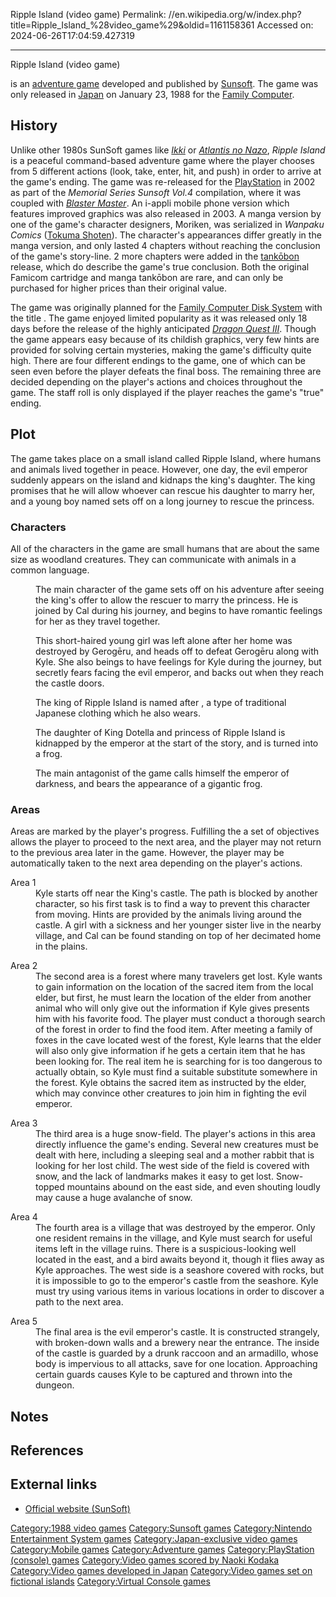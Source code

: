 Ripple Island (video game)
Permalink: //en.wikipedia.org/w/index.php?title=Ripple_Island_%28video_game%29&oldid=1161158361
Accessed on: 2024-06-26T17:04:59.427319



------
Ripple Island (video game)
{{Infobox video game
|title=Ripple Island 
|image=Ripple island boxart.png
|caption=Cover art
|developer=[[Sunsoft]]{{efn|Developed under the [[shell corporation]] Tokai Engineering<ref name="tokai_info">{{cite web|last1=Gancer|first1=Stefan|title=The History of SUNSOFT Part III: The Golden Age Part 1|url=http://www.vgarc.org/vgarc-originals/the-history-of-sunsoft-part-3/|website=VGArc|accessdate=18 August 2017|date=18 August 2017|quote=[A]ccording to Gimmick! creator Tomomi Sakai, Tokai is just a dummy company, like Konami’s Ultra and Palcom brands, created to circumvent Nintendo’s rules restricting the number of games a developer could publish for the Famicom/NES in a year. Former Sunsoft programmer and Trip World creator Yuichi Ueda, Blaster Master creator Kenji Sada, and current Chief Director of SUNSOFT Shigeki Shimizu confirm this. Tokai is a dummy company.}}</ref>}}
|publisher=Sunsoft
|programmer=Atsushi Sakai<br>Hiroaki Higashiya
|artist=Kenji Mori
|composer=[[Naoki Kodaka]]
|released={{vgrelease|JP|January 23, 1988}}
|genre=[[Adventure game|Adventure]]
|modes=[[Single-player]]
|platforms=[[Nintendo Entertainment System|Family Computer]], [[PlayStation (console)|PlayStation]], [[Mobile game|Mobile phone]]
}}

{{nihongo|'''''Ripple Island'''''|リップルアイランド|Rippuru Airando}} is an [[adventure game]] developed and published by [[Sunsoft]]. The game was only released in [[Japan]] on January 23, 1988 for the [[Nintendo Entertainment System|Family Computer]].

==History==
Unlike other 1980s SunSoft games like ''[[Ikki (video game)|Ikki]]'' or ''[[Atlantis no Nazo]]'', ''Ripple Island'' is a peaceful command-based adventure game where the player chooses from 5 different actions (look, take, enter, hit, and push) in order to arrive at the game's ending. The game was re-released for the [[PlayStation (console)|PlayStation]] in 2002 as part of the ''Memorial Series Sunsoft Vol.4'' compilation, where it was coupled with ''[[Blaster Master]]''. An i-appli mobile phone version which features improved graphics was also released in 2003. A manga version by one of the game's character designers, Moriken, was serialized in ''Wanpaku Comics'' ([[Tokuma Shoten]]). The character's appearances differ greatly in the manga version, and only lasted 4 chapters without reaching the conclusion of the game's story-line. 2 more chapters were added in the [[tankōbon]] release, which do describe the game's true conclusion. Both the original Famicom cartridge and manga tankōbon are rare, and can only be purchased for higher prices than their original value.

The game was originally planned for the [[Family Computer Disk System]] with the title {{nihongo|'''''The Darkness of the Emperor'''''|皇帝の闇|Kōtei no Yami}}. The game enjoyed limited popularity as it was released only 18 days before the release of the highly anticipated ''[[Dragon Warrior III|Dragon Quest III]]''. Though the game appears easy because of its childish graphics, very few hints are provided for solving certain mysteries, making the game's difficulty quite high. There are four different endings to the game, one of which can be seen even before the player defeats the final boss. The remaining three are decided depending on the player's actions and choices throughout the game. The staff roll is only displayed if the player reaches the game's "true" ending.

==Plot==
The game takes place on a small island called Ripple Island, where humans and animals lived together in peace. However, one day, the evil emperor {{nihongo|Gerogeru|ゲロゲール|Gerogēru}} suddenly appears on the island and kidnaps the king's daughter. The king promises that he will allow whoever can rescue his daughter to marry her, and a young boy named {{nihongo|Kyle|カイル|Kairu}} sets off on a long journey to rescue the princess.

===Characters===
All of the characters in the game are small humans that are about the same size as woodland creatures. They can communicate with animals in a common language.

;{{nihongo|Kyle|カイル|Kairu}}
:The main character of the game sets off on his adventure after seeing the king's offer to allow the rescuer to marry the princess. He is joined by Cal during his journey, and begins to have romantic feelings for her as they travel together.

;{{nihongo|Cal|キャル|Kyaru}}
:This short-haired young girl was left alone after her home was destroyed by Gerogēru, and heads off to defeat Gerogēru along with Kyle. She also beings to have feelings for Kyle during the journey, but secretly fears facing the evil emperor, and backs out when they reach the castle doors.

;{{nihongo|King Dotella|ドテーラ王|Dotēra ou}}
:The king of Ripple Island is named after {{nihongo|''Dotera''|どてら}}, a type of traditional Japanese clothing which he also wears.

;{{nihongo|Princess Nasarell|ナサレル姫|Nasareru-hime}}
:The daughter of King Dotella and princess of Ripple Island is kidnapped by the emperor at the start of the story, and is turned into a frog.

;{{nihongo|Gerogeru|ゲロゲール|Gerogēru}}
:The main antagonist of the game calls himself the emperor of darkness, and bears the appearance of a gigantic frog.

===Areas===
Areas are marked by the player's progress. Fulfilling the a set of objectives allows the player to proceed to the next area, and the player may not return to the previous area later in the game. However, the player may be automatically taken to the next area depending on the player's actions.

;Area 1
:Kyle starts off near the King's castle. The path is blocked by another character, so his first task is to find a way to prevent this character from moving. Hints are provided by the animals living around the castle. A girl with a sickness and her younger sister live in the nearby village, and Cal can be found standing on top of her decimated home in the plains.

;Area 2
:The second area is a forest where many travelers get lost. Kyle wants to gain information on the location of the sacred item from the local elder, but first, he must learn the location of the elder from another animal who will only give out the information if Kyle gives presents him with his favorite food. The player must conduct a thorough search of the forest in order to find the food item. After meeting a family of foxes in the cave located west of the forest, Kyle learns that the elder will also only give information if he gets a certain item that he has been looking for. The real item he is searching for is too dangerous to actually obtain, so Kyle must find a suitable substitute somewhere in the forest. Kyle obtains the sacred item as instructed by the elder, which may convince other creatures to join him in fighting the evil emperor.

;Area 3
:The third area is a huge snow-field. The player's actions in this area directly influence the game's ending. Several new creatures must be dealt with here, including a sleeping seal and a mother rabbit that is looking for her lost child. The west side of the field is covered with snow, and the lack of landmarks makes it easy to get lost. Snow-topped mountains abound on the east side, and even shouting loudly may cause a huge avalanche of snow.

;Area 4
:The fourth area is a village that was destroyed by the emperor. Only one resident remains in the village, and Kyle must search for useful items left in the village ruins. There is a suspicious-looking well located in the east, and a bird awaits beyond it, though it flies away as Kyle approaches. The west side is a seashore covered with rocks, but it is impossible to go to the emperor's castle from the seashore. Kyle must try using various items in various locations in order to discover a path to the next area.

;Area 5
:The final area is the evil emperor's castle. It is constructed strangely, with broken-down walls and a brewery near the entrance. The inside of the castle is guarded by a drunk raccoon and an armadillo, whose body is impervious to all attacks, save for one location. Approaching certain guards causes Kyle to be captured and thrown into the dungeon.

==Notes==
{{Notelist}}

==References==
{{Reflist}}

==External links==
* [http://www.sun-denshi.co.jp/soft/sms/sms04/sms4.htm Official website (SunSoft)] {{in lang|ja}}

{{Authority control}}

[[Category:1988 video games]]
[[Category:Sunsoft games]]
[[Category:Nintendo Entertainment System games]]
[[Category:Japan-exclusive video games]]
[[Category:Mobile games]]
[[Category:Adventure games]]
[[Category:PlayStation (console) games]]
[[Category:Video games scored by Naoki Kodaka]]
[[Category:Video games developed in Japan]]
[[Category:Video games set on fictional islands]]
[[Category:Virtual Console games]]
